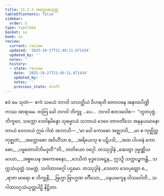 ```yaml
---
title: 11.3.5 အက္ကောဓသုတ္တ
tableOfContents: false
sidebar:
  order: 5
type: tipitaka
basket: su
book: sn
review:
  current: review
  updated: '2025-10-27T21:49:11.671434'
  updated_by: ''
  notes: ''
  history:
  - state: review
    date: '2025-10-27T21:49:11.671434'
    updated_by: ''
    notes: ''
    previous_state: draft
---
```



<ReviewStatus review={frontmatter.review} showDetails={true} />

<HypothesisAnnotation frontmatter={frontmatter} />

<DynamicBreadcrumb />

<Division number="271" book="sn" e="ch" v="18" p="319">

<Paragraph number="1697" book="sn">
ဧဝံ မေ သုတံ—  ဧကံ သမယံ ဘဂဝါ သာဝတ္ထိယံ ဝိဟရတိ ဇေတဝနေ အနာထပိဏ္ဍိကဿ အာရာမေ. တတြ ခေါ ဘဂဝါ ဘိက္ခူ …ပေ…  ဘဂဝါ ဧတဒဝေါစ—  “ဘူတပုဗ္ဗံ, ဘိက္ခဝေ, သက္ကော ဒေဝါနမိန္ဒော သုဓမ္မာယံ သဘာယံ ဒေဝေ တာဝတိံသေ အနုနယမာနော တာယံ ဝေလာယံ ဣမံ ဂါထံ အဘာသိ—
</Paragraph>

<Paragraph number="1698" type="verses" book="sn">
_‘မာ ဝေါ ကောဓော အဇ္ဈဘဝိ,_  
_မာ စ ကုဇ္ဈိတ္ထ ကုဇ္ဈတံ;_  
_အက္ကောဓော အဝိဟိံသာ စ,_  
_အရိယေသု စ ပဋိပဒါ;_  
_အထ ပါပဇနံ ကောဓော,_  
_ပဗ္ဗတောဝါဘိမဒ္ဒတီ’”တိ._  


</Paragraph>
</Division>

<Paragraph number="1699" type="center" book="sn">
တတိယော ဝဂ္ဂေါ.



</Paragraph>

<Paragraph number="1700" type="center" book="sn">
တဿုဒ္ဒါနံ


</Paragraph>

<Paragraph number="1701" type="verses" book="sn">
_ဆေတွာ ဒုဗ္ဗဏ္ဏိယ မာယာ,_  
_အစ္စယေန အကောဓနော;_  
_ဒေသိတံ ဗုဒ္ဓသေဋ္ဌေန,_  
ဣဒဉှိ သက္ကပဉ္စကန္တိ._  


</Paragraph>

<Paragraph number="1702" type="center" book="sn">
သက္ကသံယုတ္တံ သမတ္တံ.



</Paragraph>

<Paragraph number="1703" type="center" book="sn">
သဂါထာဝဂ္ဂေါ ပဌမော.



</Paragraph>

<Paragraph number="1704" type="center" book="sn">
တဿုဒ္ဒါနံ


</Paragraph>

<Paragraph number="1705" type="verses" book="sn">
_ဒေဝတာ ဒေဝပုတ္တော စ,_  
_ရာဇာ မာရော စ ဘိက္ခုနီ;_  
_ဗြဟ္မာ ဗြာဟ္မဏ ဝင်္ဂီသော,_  
_ဝနယက္ခေန ဝါသဝေါတိ._  


</Paragraph>

<Paragraph number="1706" type="center" book="sn">
သဂါထာဝဂ္ဂသံယုတ္တပါဠိ နိဋ္ဌိတာ.
</Paragraph>